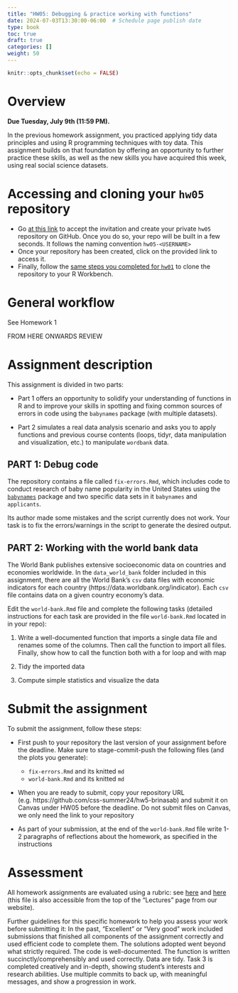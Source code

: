 ```yaml
---
title: "HW05: Debugging & practice working with functions"
date: 2024-07-03T13:30:00-06:00  # Schedule page publish date
type: book
toc: true
draft: true
categories: []
weight: 50
---
```


```r
knitr::opts_chunk$set(echo = FALSE)
```

# Overview

**Due Tuesday, July 9th (11:59 PM).**

In the previous homework assignment, you practiced applying tidy data principles and using R programming techniques with toy data. This assignment builds on that foundation by offering an opportunity to further practice these skills, as well as the new skills you have acquired this week, using real social science datasets.


# Accessing and cloning your `hw05` repository

* Go [at this link](ADD LINK) to accept the invitation and create your private `hw05` repository on GitHub. Once you do so, your repo will be built in a few seconds. It follows the naming convention `hw05-<USERNAME>`
* Once your repository has been created, click on the provided link to access it. 
* Finally, follow the [same steps you completed for `hw01`](/homework/edit-readme/) to clone the repository to your R Workbench.


# General workflow

See Homework 1


FROM HERE ONWARDS REVIEW


# Assignment description

This assignment is divided in two parts:

* Part 1 offers an opportunity to solidify your understanding of functions in R and to improve your skills in spotting and fixing common sources of errors in code using the `babynames` package (with multiple datasets). 

* Part 2 simulates a real data analysis scenario and asks you to apply functions and previous course contents (loops, tidyr, data manipulation and visualization, etc.) to manipulate `wordbank` data.


## PART 1: Debug code

The repository contains a file called `fix-errors.Rmd`, which includes code to conduct research of baby name popularity in the United States using the [`babynames`](http://hadley.github.io/babynames/) package and two specific data sets in it `babynames` and `applicants`. 

Its author made some mistakes and the script currently does not work. Your task is to fix the errors/warnings in the script to generate the desired output.


## PART 2: Working with the world bank data

The World Bank publishes extensive socioeconomic data on countries and economies worldwide. In the `data_world_bank` folder included in this assignment, there are all the World Bank’s `csv` data files with economic indicators for each country (https://data.worldbank.org/indicator). Each `csv` file contains data on a given country economy's data.

Edit the `world-bank.Rmd` file and complete the following tasks (detailed instructions for each task are provided in the file `world-bank.Rmd` located in in your repo):

1. Write a well-documented function that imports a single data file and renames some of the columns. Then call the function to import all files. Finally, show how to call the function both with a for loop and with map

2. Tidy the imported data

3. Compute simple statistics and visualize the data

<!--
Once you have the data imported, write a brief report exploring and analyzing at least [two variables in the data](http://data.worldbank.org/indicator). Use a combination of descriptive statistics, tables, and figures, and present your results and analysis in a coherent and interpretable manner. The main point is that your report should not just be code and output from R - you also need to include your own written analysis. Submitting the report as an [Quarto document](http://rmarkdown.rstudio.com/) will make this much easier (and is in fact mandatory).
-->


# Submit the assignment

To submit the assignment, follow these steps:

* First push to your repository the last version of your assignment before the deadline. Make sure to stage-commit-push the following files (and the plots you generate):
    
    - `fix-errors.Rmd` and its knitted `md`
    - `world-bank.Rmd` and its knitted `md`

* When you are ready to submit, copy your repository URL (e.g. https://github.com/css-summer24/hw5-brinasab) and submit it on Canvas under HW05 before the deadline. Do not submit files on Canvas, we only need the link to your repository 

* As part of your submission, at the end of the `world-bank.Rmd` file write 1-2 paragraphs of reflections about the homework, as specified in the instructions

  
# Assessment

All homework assignments are evaluated using a rubric: see [here](/faq/homework-evaluations/) and [here](https://docs.google.com/spreadsheets/d/1h7_TmhUr5k7BGT3h-F4VJMUEEUtvvhqw/edit?usp=sharing&ouid=112534119211880791899&rtpof=true&sd=true) (this file is also accessible from the top of the "Lectures" page from our website).

Further guidelines for this specific homework to help you assess your work before submitting it:
In the past, "Excellent" or "Very good" work included submissions that finished all components of the assignment correctly and used efficient code to complete them. The solutions adopted went beyond what strictly required. The code is well-documented. The function is written succinctly/comprehensibly and used correctly. Data are tidy. Task 3 is completed creatively and in-depth, showing student's interests and research abilities. Use multiple commits to back up, with meaningful messages, and show a progression in work.

